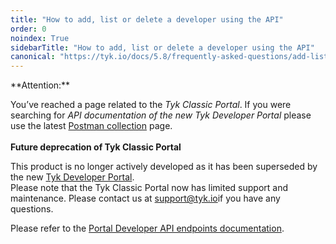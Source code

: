 ```yaml
---
title: "How to add, list or delete a developer using the API"
order: 0
noindex: True
sidebarTitle: "How to add, list or delete a developer using the API"
canonical: "https://tyk.io/docs/5.8/frequently-asked-questions/add-list-delete-developer-using-api"
---
```



<Warning>
**Attention:**

You’ve reached a page related to the *Tyk Classic Portal*. If you were searching for *API documentation of the new Tyk
Developer Portal* please use the latest
[Postman collection](/5.8/product-stack/tyk-enterprise-developer-portal/api-documentation/tyk-edp-api) page.
<br />
<br />
**Future deprecation of Tyk Classic Portal**

This product is no longer actively developed as it
has been superseded by the new [Tyk Developer Portal](/5.8/portal/overview/intro).
<br />
Please note that the Tyk Classic Portal now has limited support and maintenance. Please contact us at
[support@tyk.io](<mailto:support@tyk.io?subject=Tyk classic developer portal>)if you have any questions.
</Warning>


Please refer to the [Portal Developer API endpoints documentation](/5.8/tyk-apis/tyk-portal-api/portal-developers).



